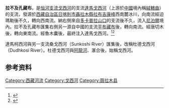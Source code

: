 '''拉不及孔藏布'''，是[[恒河|恒河]][[支流|支流]][[戈西河|戈西河]]的支流[[達馬戈西河|達馬戈西河]]（上游於[[中國|中國]]境內稱[[絨轄曲|絨轄曲]]）的支流，發源於[[西藏自治區|西藏自治區]][[日喀則市|日喀則市]][[聶拉木縣|聶拉木縣]][[拉布吉康峰|拉布吉康峰]]西南麓冰川，向南流經迫瑪勒後不久，轉向西南流。納右側來自[[多卡普拉山口|多卡普拉山口]]的支流後不久，流入[[尼泊爾|尼泊爾]]境內。拉不及孔藏布匯集右側另一源自中國的支流[[平布藏布|平布藏布]]後，轉向南流。經唐切木後，轉向東南流。經魯木囊後，最終注入達馬戈西河。<ref>{{Cite web |url=http://map.ps123.net/china/UploadFile/201409/2014092306433525.jpg |title=定日縣地圖 |accessdate=2015-02-18 |archive-date=2015-02-15 |archive-url=https://web.archive.org/web/20150215043945/http://map.ps123.net/china/UploadFile/201409/2014092306433525.jpg |dead-url=no }}</ref><ref>{{Cite web |url=http://www.mfa.gov.cn/chn//pds/ziliao/tytj/t372309.htm |title=《中华人民共和国和尼泊尔王国边界条约》，中华人民共和国外交部 |accessdate=2015-02-18 |archive-date=2014-05-14 |archive-url=https://web.archive.org/web/20140514171104/http://www.mfa.gov.cn/chn//pds/ziliao/tytj/t372309.htm |dead-url=no }}</ref>

達馬柯西河與另一支流桑戈西河（Sunkoshi River）匯集後，改稱杜德戈西河（Dudhkosi River）。杜德戈西河與[[阿龍河|阿龍河]]、{{link-en|塔莫河|Tamur River}}滙合後，始稱戈西河。

==参考资料==
{{reflist}}

{{西南边境诸河}}

[[Category:西藏河流|Category:西藏河流]]
[[Category:戈西河|Category:戈西河]]
[[Category:聂拉木县|Category:聂拉木县]]